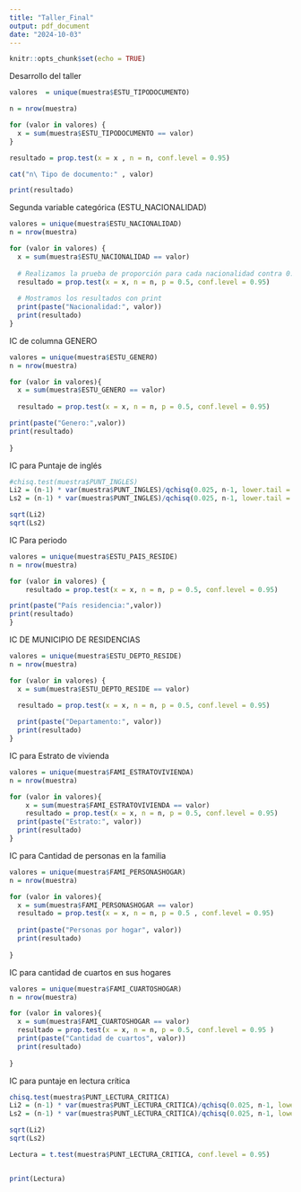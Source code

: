 ```yaml
---
title: "Taller_Final"
output: pdf_document
date: "2024-10-03"
---
```


```r
knitr::opts_chunk$set(echo = TRUE)
```

Desarrollo del taller


```r
valores  = unique(muestra$ESTU_TIPODOCUMENTO)

n = nrow(muestra)

for (valor in valores) {
  x = sum(muestra$ESTU_TIPODOCUMENTO == valor)
}

resultado = prop.test(x = x , n = n, conf.level = 0.95)

cat("n\ Tipo de documento:" , valor)

print(resultado)
```

Segunda variable categórica (ESTU_NACIONALIDAD)

```r
valores = unique(muestra$ESTU_NACIONALIDAD)
n = nrow(muestra)

for (valor in valores) {
  x = sum(muestra$ESTU_NACIONALIDAD == valor)
  
  # Realizamos la prueba de proporción para cada nacionalidad contra 0.5
  resultado = prop.test(x = x, n = n, p = 0.5, conf.level = 0.95)
  
  # Mostramos los resultados con print
  print(paste("Nacionalidad:", valor))
  print(resultado)
}
```

IC de columna GENERO
```r
valores = unique(muestra$ESTU_GENERO)
n = nrow(muestra)

for (valor in valores){
  x = sum(muestra$ESTU_GENERO == valor)
  
  resultado = prop.test(x = x, n = n, p = 0.5, conf.level = 0.95)

print(paste("Genero:",valor))
print(resultado)
  
}
```

IC para Puntaje de inglés

```r


#chisq.test(muestra$PUNT_INGLES)
Li2 = (n-1) * var(muestra$PUNT_INGLES)/qchisq(0.025, n-1, lower.tail = F)
Ls2 = (n-1) * var(muestra$PUNT_INGLES)/qchisq(0.025, n-1, lower.tail = T)

sqrt(Li2)
sqrt(Ls2)
```

IC Para periodo
```r

valores = unique(muestra$ESTU_PAIS_RESIDE)
n = nrow(muestra)

for (valor in valores) {
    resultado = prop.test(x = x, n = n, p = 0.5, conf.level = 0.95)

print(paste("País residencia:",valor))
print(resultado) 
} 


```

IC DE MUNICIPIO DE RESIDENCIAS

```r

valores = unique(muestra$ESTU_DEPTO_RESIDE)
n = nrow(muestra)

for (valor in valores) {
  x = sum(muestra$ESTU_DEPTO_RESIDE == valor)
  
  resultado = prop.test(x = x, n = n, p = 0.5, conf.level = 0.95)

  print(paste("Departamento:", valor))
  print(resultado)
}


```

IC para Estrato de vivienda

```r

valores = unique(muestra$FAMI_ESTRATOVIVIENDA)
n = nrow(muestra)

for (valor in valores){
    x = sum(muestra$FAMI_ESTRATOVIVIENDA == valor)
    resultado = prop.test(x = x, n = n, p = 0.5, conf.level = 0.95)
  print(paste("Estrato:", valor))
  print(resultado)
}

```

IC para Cantidad de personas en la familia

```r

valores = unique(muestra$FAMI_PERSONASHOGAR)
n = nrow(muestra)

for (valor in valores){
  x = sum(muestra$FAMI_PERSONASHOGAR == valor)
  resultado = prop.test(x = x, n = n, p = 0.5 , conf.level = 0.95)
  
  print(paste("Personas por hogar", valor))
  print(resultado)
  
}

```

IC para cantidad de cuartos en sus hogares
```r
valores = unique(muestra$FAMI_CUARTOSHOGAR)
n = nrow(muestra)

for (valor in valores){
  x = sum(muestra$FAMI_CUARTOSHOGAR == valor)
  resultado = prop.test(x = x, n = n, p = 0.5, conf.level = 0.95 )
  print(paste("Cantidad de cuartos", valor))
  print(resultado)
  
}

```
IC para puntaje en lectura crítica

```r

chisq.test(muestra$PUNT_LECTURA_CRITICA)
Li2 = (n-1) * var(muestra$PUNT_LECTURA_CRITICA)/qchisq(0.025, n-1, lower.tail = F)
Ls2 = (n-1) * var(muestra$PUNT_LECTURA_CRITICA)/qchisq(0.025, n-1, lower.tail = T)

sqrt(Li2)
sqrt(Ls2)

Lectura = t.test(muestra$PUNT_LECTURA_CRITICA, conf.level = 0.95)


print(Lectura)




```
